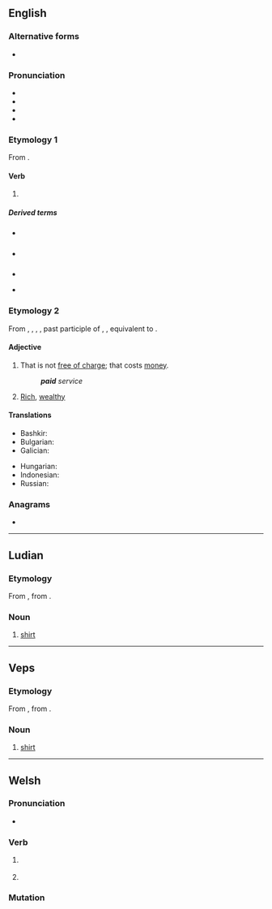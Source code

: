 ==English==

===Alternative forms===
* {{alter|en|payed||archaic}}

===Pronunciation===
* {{IPA|en|/ˈpeɪd/}}
* {{audio|en|en-us-paid.ogg|Audio (US)}}
* {{rhymes|en|eɪd}}
* {{homophones|en|payed}}

===Etymology 1===
From {{af|en|pay|-ed}}.

====Verb====
{{head|en|verb form}}

# {{en-past of|pay}}

=====Derived terms=====
{{top2}}
* {{l|en|better-paid}} {{q|adjective}}
* {{l|en|low-paid}} {{q|adjective}}
{{mid}}
* {{l|en|put paid to}}
* {{l|en|well-paid}} {{q|adjective}}
{{bottom}}

===Etymology 2===
From {{inh|en|enm|paid}}, {{m|enm|payd}}, {{m|enm|ipaid}}, {{m|enm|ypayd}}, past participle of {{der|en|enm|paien}}, {{m|enm|payen|t=to pay}}, equivalent to {{af|en|pay|-ed}}.

====Adjective====
{{en-adj|-}}

# That is not [[free of charge]]; that costs [[money]].
#: {{syn|en|nonfree}}
#: '''''paid''' service''
# {{lb|en|slang}} [[rich|Rich]], [[wealthy]]

====Translations====
{{trans-top|not free of charge}}
* Bashkir: {{t|ba|түләүле}}
* Bulgarian: {{t+|bg|платен}}
* Galician: {{t|gl|de pago}}
{{trans-mid}}
* Hungarian: {{t|hu|fizetős}}
* Indonesian: {{t+|id|berbayar}}
* Russian: {{t+|ru|пла́тный}}
{{trans-bottom}}

===Anagrams===
* {{anagrams|en|a=adip|DIPA|PADI|apid|iPad}}

----

==Ludian==

===Etymology===
From {{inh|lud|fiu-fin-pro|*paita}}, from {{der|lud|gem-pro|*paidō}}.

===Noun===
{{head|lud|noun}}

# [[shirt]]

----

==Veps==

===Etymology===
From {{inh|vep|fiu-fin-pro|*paita}}, from {{der|vep|gem-pro|*paidō}}.

===Noun===
{{head|vep|noun}}

# [[shirt]]

----

==Welsh==

===Pronunciation===
* {{IPA|cy|/pai̯d/}}

===Verb===
{{cy-verb form}}

# {{lb|cy|literary}} {{inflection of|cy|peidio||3|s|pres:ind//fut}}
# {{lb|cy|literary|colloquial}} {{inflection of|cy|peidio||2|s|impr}}

===Mutation===
{{cy-mut}}